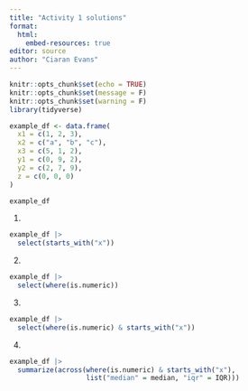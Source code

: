```yaml
---
title: "Activity 1 solutions"
format: 
  html:
    embed-resources: true
editor: source
author: "Ciaran Evans"
---
```


```r
knitr::opts_chunk$set(echo = TRUE)
knitr::opts_chunk$set(message = F)
knitr::opts_chunk$set(warning = F)
library(tidyverse)

example_df <- data.frame(
  x1 = c(1, 2, 3),
  x2 = c("a", "b", "c"),
  x3 = c(5, 1, 2),
  y1 = c(0, 9, 2),
  y2 = c(2, 7, 9),
  z = c(0, 0, 0)
)

example_df
```


1.

```r
example_df |>
  select(starts_with("x"))
```

2.

```r
example_df |>
  select(where(is.numeric))
```

3.

```r
example_df |>
  select(where(is.numeric) & starts_with("x"))
```

4.

```r
example_df |>
  summarize(across(where(is.numeric) & starts_with("x"), 
                   list("median" = median, "iqr" = IQR)))
```




